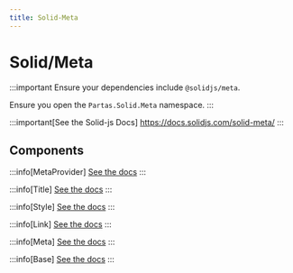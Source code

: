 ```yaml
---
title: Solid-Meta
---
```


# Solid/Meta

:::important
Ensure your dependencies include `@solidjs/meta`.

Ensure you open the `Partas.Solid.Meta` namespace.
:::

:::important[See the Solid-js Docs]
https://docs.solidjs.com/solid-meta/
:::

## Components

:::info[MetaProvider]
[See the docs](https://docs.solidjs.com/solid-meta/reference/meta/metaprovider)
:::

:::info[Title]
[See the docs](https://docs.solidjs.com/solid-meta/reference/meta/title)
:::

:::info[Style]
[See the docs](https://docs.solidjs.com/solid-meta/reference/meta/style)
:::

:::info[Link]
[See the docs](https://docs.solidjs.com/solid-meta/reference/meta/link)
:::

:::info[Meta]
[See the docs](https://docs.solidjs.com/solid-meta/reference/meta/meta)
:::

:::info[Base]
[See the docs](https://docs.solidjs.com/solid-meta/reference/meta/base)
:::
